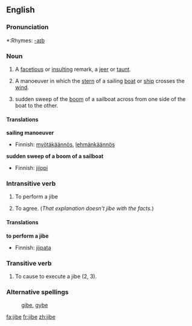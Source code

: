 ==English==

===Pronunciation===
*:Rhymes: [[Rhymes:English:-aɪb|-aɪb]]

===Noun===
{{en-noun}}
# A [[facetious]] or [[insult]]ing remark, a [[jeer]] or [[taunt]].
# {{nautical}} A manoeuver in which the [[stern]] of a sailing [[boat]] or [[ship]] crosses the [[wind]].
# {{nautical}} sudden sweep of the [[boom]] of a sailboat across from one side of the boat to the other.

====Translations====
'''sailing manoeuver'''
{{top}}
*Finnish: [[myötäkäännös]], [[lehmänkäännös]]
{{bottom}}

'''sudden sweep of a boom of a sailboat'''
{{top}}
*Finnish: [[jiippi]]
{{bottom}}

===Intransitive verb===
{{en-verb|jib|ing}}

# {{nautical}} To perform a jibe
# To agree.  (''That explanation doesn't jibe with the facts.'')

====Translations====
'''to perform a jibe'''
{{top}}
*Finnish: [[jiipata]]
{{bottom}}

===Transitive verb===
{{en-verb|jib|ing}}

# To cause to execute a jibe (2, 3).

===Alternative spellings===
: [[gibe]], [[gybe]]

[[fa:jibe]]
[[fr:jibe]]
[[zh:jibe]]